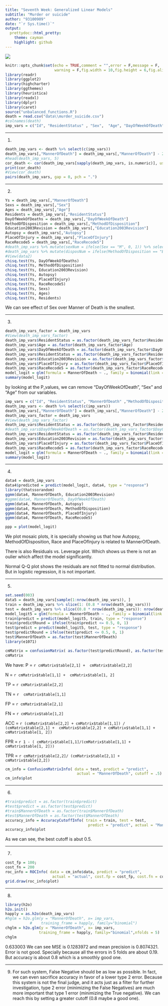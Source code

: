 ```yaml
---
title: "Seventh Week: Generalized Linear Models"
subtitle: "Murder or suicide"
author: "93100909"
date: "`r Sys.time()`"
output:
  prettydoc::html_pretty:
    theme: cayman
    highlight: github
---
```


<div align="center">
<img  src="images/giraffe-suicide-fail-cartoon.jpg"  align = 'center'>
</div>

 <p dir="LTR"> 
```r
knitr::opts_chunk$set(echo = TRUE,comment = "",error = F,message = F,
                      warning = F,fig.width = 10,fig.height = 6,fig.align = "center")
library(readr)
library(ggplot2)
library(highcharter)
library(ggthemes)
library(heuristica)
library(readxl)
library(dplyr)
library(caret)
source("unbalanced_functions.R")
death = read.csv("data\\murder_suicide.csv")
#colnames(death)
imp_vars = c("Id", "ResidentStatus" , "Sex",  "Age", "DayOfWeekOfDeath", "MannerOfDeath" ,"MethodOfDisposition", "Education2003Revision", "Autopsy" ,"PlaceOfInjury", "RaceRecode5")
```

</p>

***

<p dir="LTR">
1.
```r
death_imp_vars <- death %>% select(c(imp_vars))
death_imp_vars[,"MannerOfDeath"] = death_imp_vars[,"MannerOfDeath"] - 2
#head(death_imp_vars, 5)
cor_death <- cor(death_imp_vars[sapply(death_imp_vars, is.numeric)], use = "complete.obs")
print(cor_death)
#View(cor_death)
pairs(death_imp_vars, gap = 0, pch = ".")
```

</p>

***

<p dir="LTR">
2.
```r
Ys = death_imp_vars[,"MannerOfDeath"]
Sexs = death_imp_vars[,"Sex"]
Ages = death_imp_vars[,"Age"]
Residents = death_imp_vars[,"ResidentStatus"]
DayOfWeekOfDeaths = death_imp_vars[,"DayOfWeekOfDeath"]
MethodOfDisposition = death_imp_vars[,"MethodOfDisposition"]
Education2003Revision = death_imp_vars[,"Education2003Revision"]
Autopsy = death_imp_vars[,"Autopsy"]
PlaceOfInjury = death_imp_vars[,"PlaceOfInjury"]
RaceRecode5 = death_imp_vars[,"RaceRecode5"]
#death_imp_vars %>% mutate(sexNum = ifelse(Sex == "M", 0, 1)) %>% select(MannerOfDeath, sexNum) -> data2
#death_imp_vars %>% mutate(disposNum = ifelse(MethodOfDisposition == "B", 0, ifelse(MethodOfDisposition == "C", 1, ifelse(MethodOfDisposition == "D", 2, ifelse(MethodOfDisposition == "E", 3, ifelse(MethodOfDisposition == "O", 4, ifelse(MethodOfDisposition == "R", 5, 6))))))) %>% select(MannerOfDeath, disposNum)-> data2
#View(data2)
chisq.test(Ys, DayOfWeekOfDeaths)
chisq.test(Ys, MethodOfDisposition)
chisq.test(Ys, Education2003Revision)
chisq.test(Ys, Autopsy)
chisq.test(Ys, PlaceOfInjury)
chisq.test(Ys, RaceRecode5)
chisq.test(Ys, Sexs)
chisq.test(Ys, Ages)
chisq.test(Ys, Residents)
```

We can see effect of Sex over Manner of Death is the smallest.
</p>

***

<p dir="LTR">
3.
```r
death_imp_vars_factor = death_imp_vars
#View(death_imp_vars_factor)
death_imp_vars$ResidentStatus = as.factor(death_imp_vars_factor$ResidentStatus)
death_imp_vars$Age = as.factor(death_imp_vars_factor$Age)
death_imp_vars$DayOfWeekOfDeath = as.factor(death_imp_vars_factor$DayOfWeekOfDeath)
death_imp_vars$ResidentStatus = as.factor(death_imp_vars_factor$ResidentStatus)
death_imp_vars$Education2003Revision = as.factor(death_imp_vars_factor$Education2003Revision)
death_imp_vars$PlaceOfInjury = as.factor(death_imp_vars_factor$PlaceOfInjury)
death_imp_vars$RaceRecode5 = as.factor(death_imp_vars_factor$RaceRecode5)
model_logit = glm(formula = MannerOfDeath ~ ., family = binomial(link = "logit"), data = death_imp_vars_factor)
summary(model_logit)
```
by looking at the P_values, we can remove "DayOfWeekOfDeath", "Sex" and "Age" from our variables.
```r
imp_vars = c("Id", "ResidentStatus", "MannerOfDeath" ,"MethodOfDisposition", "Education2003Revision", "Autopsy" ,"PlaceOfInjury", "RaceRecode5")
death_imp_vars <- death %>% select(c(imp_vars))
death_imp_vars[,"MannerOfDeath"] = death_imp_vars[,"MannerOfDeath"] - 2
death_imp_vars_factor = death_imp_vars
#View(death_imp_vars_factor)
death_imp_vars$ResidentStatus = as.factor(death_imp_vars_factor$ResidentStatus)
#death_imp_vars$DayOfWeekOfDeath = as.factor(death_imp_vars_factor$DayOfWeekOfDeath)
death_imp_vars$ResidentStatus = as.factor(death_imp_vars_factor$ResidentStatus)
death_imp_vars$Education2003Revision = as.factor(death_imp_vars_factor$Education2003Revision)
death_imp_vars$PlaceOfInjury = as.factor(death_imp_vars_factor$PlaceOfInjury)
death_imp_vars$RaceRecode5 = as.factor(death_imp_vars_factor$RaceRecode5)
model_logit = glm(formula = MannerOfDeath ~ ., family = binomial(link = "logit"), data = death_imp_vars)
summary(model_logit)
```

</p>

***

<p dir="LTR">
4.
```r
data4 = death_imp_vars
data4$predicted = predict(model_logit, data4, type = "response")
library(thatssorandom)
ggmm(data4, MannerOfDeath, Education2003Revision)
#ggmm(data4, MannerOfDeath, DayOfWeekOfDeath)
ggmm(data4, MannerOfDeath, Autopsy)
ggmm(data4, MannerOfDeath, MethodOfDisposition)
ggmm(data4, MannerOfDeath, PlaceOfInjury)
ggmm(data4, MannerOfDeath, RaceRecode5)

ppp = plot(model_logit)
```
We plot mosaic plots, it is specially showing us that how Autopsy, MethodOfDisposition, Race and PlaceOfInjury is related to MannerOfDeath.    

There is also Residuals vs. Leverage plot. Which shows us there is not an oulier which affect the model significantly.    

Normal Q-Q plot shows the residuals are not fitted to normal distribution. But in logistic regression, it is not important.     

</p>

***

<p dir="LTR">
5.
```r
set.seed(003)
data5 = death_imp_vars[sample(1:nrow(death_imp_vars)), ]
train = death_imp_vars %>% slice(1: (0.8 * nrow(death_imp_vars)))
test = death_imp_vars %>% slice((0.8 * nrow(death_imp_vars)): nrow(death_imp_vars))
model_logit5 = glm(formula = MannerOfDeath ~ ., family = binomial(link = "logit"), data = train)
train$predict = predict(model_logit5, train, type = "response")
train$predictRound = ifelse(train$predict <= 0.5, 0, 1)
test$predict = predict(model_logit5, test, type = "response")
test$predictRound = ifelse(test$predict <= 0.5, 0, 1)
test$MannerOfDeath = as.factor(test$MannerOfDeath)
library(e1071)

cmMatrix = confusionMatrix( as.factor(test$predictRound), as.factor(test$MannerOfDeath))
cmMatrix
```
We have:
P = `r cmMatrix$table[2,1] +  cmMatrix$table[2,2]`    

N = `r cmMatrix$table[1,1] +  cmMatrix$table[1, 2]`    

TP = `r cmMatrix$table[2,2]`    

TN = `r  cmMatrix$table[1,1] `    

FP = `r cmMatrix$table[2,1]`    

FN = `r cmMatrix$table[1,2]`    

ACC = `r (cmMatrix$table[2,2] + cmMatrix$table[1,1]) / (cmMatrix$table[2,1] +  cmMatrix$table[2,2] + cmMatrix$table[1,1] +  cmMatrix$table[1, 2])`    

FPR = `r 1 - ( cmMatrix$table[1,1]/(cmMatrix$table[1,1] +  cmMatrix$table[1, 2])) `    

TPR = `r cmMatrix$table[2,2]/ (cmMatrix$table[2,1] +  cmMatrix$table[2,2])`    

```r
cm_info = ConfusionMatrixInfo( data = test, predict = "predict", 
                                actual = "MannerOfDeath", cutoff = .5)
cm_info$plot
```

</p>

***

<p dir="LTR">
6.
```r
#train$predict = as.factor(train$predict)
#test$predict = as.factor(test$predict)
#train$MannerOfDeath = as.factor(train$MannerOfDeath)
#test$MannerOfDeath = as.factor(test$MannerOfDeath)
accuracy_info = AccuracyCutoffInfo( train = train, test = test, 
                                     predict = "predict", actual = "MannerOfDeath" )
accuracy_info$plot
```
As we can see, the best cutoff is abut 0.5.
</p>

***

<p dir="LTR">
7.
```r
cost_fp = 100;
cost_fn = 200
roc_info = ROCInfo( data = cm_info$data, predict = "predict", 
                     actual = "actual", cost.fp = cost_fp, cost.fn = cost_fn )
grid.draw(roc_info$plot)
```

</p>

***

<p dir="LTR">
8.
```r
library(h2o)
h2o.init()
happly = as.h2o(death_imp_vars)
#hglm = h2o.glm(y = "MannerOfDeath", x= imp_vars,
           #    training_frame = happly, family="binomial")
chglm = h2o.glm(y = "MannerOfDeath", x= imp_vars,
               training_frame = happly, family="binomial",nfolds = 5)
chglm
```
0.633003
We can see MSE is 0.1283972 and mean precision is 0.8074321. Error is not good. Specially because all the errors in 5 folds are about 0.19. But accuracy is about 0.8 which is a smoothly good one. 
</p>

***

<p dir="LTR"> 
9. 
For such system, False Negative should be as low as possible. In fact, we can even sacrifice accuracy in favor of a lower type 2 error. Because this system is not the final judge, and it acts just as a filter for further investigation, type 2 error (minimizing the False Negatives) are much more important that type 1 error (minimizing the True negative). We can reach this by setting a greater cutoff (0.8 maybe a good one). 
</p>


